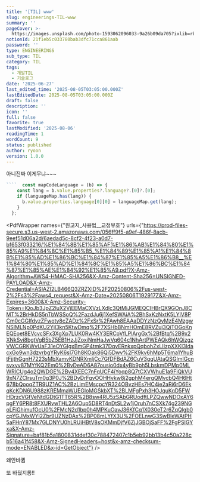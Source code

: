 ```yaml
---
title: '[TIL] www'
slug: engineerings-TIL-www
summary: ''
pageCover: >-
  https://images.unsplash.com/photo-1593062096033-9a26b09da705?ixlib=rb-4.0.3&q=85&fm=jpg&crop=entropy&cs=srgb
notionId: 21f1eb5c033780bab3dfc71cca861aab
password: ''
type: ENGINEERINGS
sub_type: TIL
category: TIL
tags:
  - 개발TIL
  - 기술로그
date: '2025-06-27'
last_edited_time: '2025-08-05T03:05:00.000Z'
lastEditedDate: 2025-08-05T03:05:00.000Z
draft: false
description: ''
icon: ''
full: false
favorite: true
lastModified: '2025-08-06'
readingTime: 1
wordCount: 9
status: published
author: ryoon
version: 1.0.0
---
```


아니진짜 이게무냐~~~


```typescript
````  const mapCodeLanguage = (b) => {
    const lang = b.value.properties?.language?.[0]?.[0];
    if (languageMap.has(lang)) {
      b.value.properties.language[0][0] = languageMap.get(lang);
    }
  };
```


<PdfWrapper names={"원고지_사용법__교정부호"} urls={"https://prod-files-secure.s3.us-west-2.amazonaws.com/056ff9f5-a9ef-486f-8acb-9eef51d06a2d/6aedad5c-8cf2-4f23-a0d7-bf653f033216/%E1%84%8B%E1%85%AF%E1%86%AB%E1%84%80%E1%85%A9%E1%84%8C%E1%85%B5_%E1%84%89%E1%85%A1%E1%84%8B%E1%85%AD%E1%86%BC%E1%84%87%E1%85%A5%E1%86%B8__%E1%84%80%E1%85%AD%E1%84%8C%E1%85%A5%E1%86%BC%E1%84%87%E1%85%AE%E1%84%92%E1%85%A9.pdf?X-Amz-Algorithm=AWS4-HMAC-SHA256&X-Amz-Content-Sha256=UNSIGNED-PAYLOAD&X-Amz-Credential=ASIAZI2LB466Q3ZRZXID%2F20250806%2Fus-west-2%2Fs3%2Faws4_request&X-Amz-Date=20250806T192917Z&X-Amz-Expires=3600&X-Amz-Security-Token=IQoJb3JpZ2luX2VjEEMaCXVzLXdlc3QtMiJGMEQCIHBrQX9GOnJ8CMT%2BrHkDS5nTbWSSoQ%2FazdJu6j1XefSWAiA%2BhSxKzNxtK5LYlV8PCm0cGGIfdyzZFwoty8cZADz%2FxSr%2FAwh8EAAaDDYzNzQyMzE4MzgwNSIMLNp0PdKU2Yjl3kn5KtwDmq%2F7XSHbBNmHOmE8RVZuj3QiTOGoKnEQEoet8EVcvcSFx3XgXp7LUK0Rw4KY3ERCoVfLPlArgGx%2BfBtq%2B9x2XNkSvi8bgtVgB5bZ5EB1HzJjZoxjNmHaJwVq604c1NhArtPWEAQk6hWQizgzVWCGRKWvUaF31eOYGIgxBmGP4tmk37DqvERnkxpQqbohZxLIIzpXXKl3ldacxGo9wn3dzvrbgYRyK6sI7Gh8KOak86Qi5Dwv%2FK9kv6hMp5T6ma1YhuBtFjjthGgnH7223sMbXamvKDNRXmljCc7GfDFBdAZ6CuV3gqUAtaQSGImIGcnsvxyv87MYfKQ2Em0%2BvDeAD6A87ousjo0dx4yBb9ph5LbskmDPMp0MLWRlCUg4o2QWDGE%2Bv4XEEC7nFqUCF4iYoqp8Q7tCXVWhuE1a9FiQkVU9xN7ZClrsuTm0g3P0J%2BDyDrFgvOOHHvkw8j2gphM4ergQMvcbQ4H6Ht678bQooqZTR9UZ1AC%2BzLimEMscpcYR324OBvzHEs7HC4ie2aRi6rD6EkqKcKDN6U988zKREMmaWUEGloMGSkbXT%2BLMFgPxh3HOJquKqD5FWHDrzcVGfVeNtdGDtG1TT65R%2B8sw4RU5zSAbGRUodftLPZQwwNDOxAY6pgFY6PR8t8FXURvwTHL2A6Oup5D8RT4nDtSL2w1jOruh7nCSXk74g239NGoLFiGhjmufOcU0%2FMcN2d1bp0h4MPKuOavJ36KfCq1X030eT2r6ZqQlgb0cpYGJMxWYl2Zbr9UZNzDAx%2BP08mLYfX3U%2FOELnwG3SwBIeWAtPH5aFHnY87Mx7GLDNYU0hLRUiHBtV8sOKMmDjfV6ZjJGBOjSaFF%2FgPSIGYxa&X-Amz-Signature=baf81b5a1800831ddef30c788472407c1b5eb92bb13b4c50a228cb516a41f458&X-Amz-SignedHeaders=host&x-amz-checksum-mode=ENABLED&x-id=GetObject"} />


왜안바뀜


또 바꿨지롱!!

